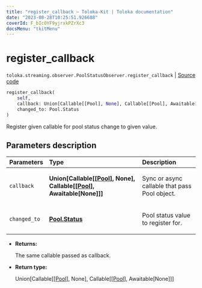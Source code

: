```yaml
---
title: "register_callback — Toloka-Kit | Toloka documentation"
date: "2023-08-28T10:25:51.926688"
coverId: F_bIcOYF9yjrxkPZrXc3
docsMenu: "tkitMenu"
---
```


# register_callback

`toloka.streaming.observer.PoolStatusObserver.register_callback` | [Source code](https://github.com/Toloka/toloka-kit/blob/v1.2.1/src/streaming/observer.py#L208)

```python
register_callback(
    self,
    callback: Union[Callable[[Pool], None], Callable[[Pool], Awaitable[None]]],
    changed_to: Pool.Status
)
```

Register given callable for pool status change to given value.

## Parameters description

| Parameters | Type | Description |
| :----------| :----| :-----------|
`callback`|**Union\[Callable\[\[[Pool](/docs/toloka-kit/reference/toloka.client.pool.Pool)\], None\], Callable\[\[[Pool](/docs/toloka-kit/reference/toloka.client.pool.Pool)\], Awaitable\[None\]\]\]**|<p>Sync or async callable that pass Pool object.</p>
`changed_to`|**[Pool.Status](/docs/toloka-kit/reference/toloka.client.pool.Pool.Status)**|<p>Pool status value to register for.</p>

* **Returns:**

  The same callable passed as callback.

* **Return type:**

  Union\[Callable\[\[[Pool](/docs/toloka-kit/reference/toloka.client.pool.Pool)\], None\], Callable\[\[[Pool](/docs/toloka-kit/reference/toloka.client.pool.Pool)\], Awaitable\[None\]\]\]